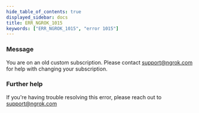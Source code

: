 ```yaml
---
hide_table_of_contents: true
displayed_sidebar: docs
title: ERR_NGROK_1015
keywords: ["ERR_NGROK_1015", "error 1015"]
---
```


### Message

You are on an old custom subscription. Please contact support@ngrok.com for help with changing your subscription.

### Further help

If you're having trouble resolving this error, please reach out to [support@ngrok.com](mailto:support@ngrok.com?subject=Help%20with%20ERR_NGROK_1015)
